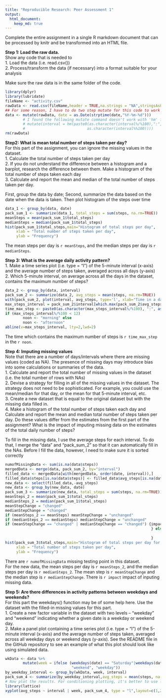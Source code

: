 ```yaml
---
title: "Reproducible Research: Peer Assessment 1"
output: 
  html_document:
    keep_md: true
---
```

Complete the entire assignment in a single R markdown document that can be processed by knitr and be transformed into an HTML file.

**Step 1: Load the raw data.**  
Show any code that is needed to  
1. Load the data (i.e. read.csv())  
2. Process/transform the data (if necessary) into a format suitable for your analysis  

Make sure the raw data is in the same folder of the code.  
```r
library(dplyr)
library(lubridate)
fileName <- "activity.csv"
rawData <- read.csv(fileName,header = TRUE,na.strings = "NA",stringsAsFactors = FALSE)
## For some reason, I have to do two step mutate for this code to work instead of one. There is always some error coming out if I tried it in one line of code (i.e., one single mutate call.
data <- mutate(rawData, date = as.Date(strptime(date,"%Y-%m-%d")))
        # I found the following mutate command doesn't work with 'hm' function  in it. 
        # mutate(interval = hm(paste0(as.character(interval%/%100),":",
        #                            as.character(interval%%100))))
rm(rawData)
```

**Step2: What is mean total number of steps taken per day?**  
For this part of the assignment, you can ignore the missing values in the dataset.  
1. Calculate the total number of steps taken per day  
2. If you do not understand the difference between a histogram and a barplot, research the difference between them. Make a histogram of the total number of steps taken each day  
3. Calculate and report the mean and median of the total number of steps taken per day.  

First, group the data by date; Second, summarize the data based on the date when the data is taken. Then plot histogram of the steps over time

```r
data_1 <- group_by(data, date)
pack_sum_1 <- summarize(data_1, total_steps = sum(steps, na.rm=TRUE))
meanSteps = mean(pack_sum_1$total_steps)
medianSteps = median(pack_sum_1$total_steps)
hist(pack_sum_1$total_steps,main="Histogram of total steps per day",
     xlab = "Total number of steps taken per day",
     ylab = "Frequency")
```

The mean steps per day is `r meanSteps`, and the median steps per day is `r medianSteps`.

**Step 3: What is the average daily activity pattern?**  
1. Make a time series plot (i.e. type = "l") of the 5-minute interval (x-axis) and the average number of steps taken, averaged across all days (y-axis)  
2. Which 5-minute interval, on average across all the days in the dataset, contains the maximum number of steps?  

``` r
data_2 <- group_by(data, interval)
pack_sum_2 <- summarize(data_2, avg_steps = mean(steps, na.rm=TRUE))
with(pack_sum_2, plot(interval, avg_steps, type='l', xlab="Time in a day",ylab="Average Steps", main="Average daily acitivity pattern"))
max_steps_interval = pack_sum_2$interval[which.max(pack_sum_2$avg_steps)]
time_max_step <- paste0(as.character(max_steps_interval%/%100), ":", as.character(max_steps_interval%%100))
if (max_steps_interval%/%100 < 12) 
        noon <- "morning" else 
        noon <- "afternoon"
abline(v=max_steps_interval, lty=2,lwd=2)

```

The time which contains the maximum number of steps is `r time_max_step` in the `r noon`.

**Step 4: Imputing missing values**  
Note that there are a number of days/intervals where there are missing values (coded as NA). The presence of missing days may introduce bias into some calculations or summaries of the data.  
1. Calculate and report the total number of missing values in the dataset (i.e. the total number of rows with NAs)  
2. Devise a strategy for filling in all of the missing values in the dataset. The strategy does not need to be sophisticated. For example, you could use the mean/median for that day, or the mean for that 5-minute interval, etc.  
3. Create a new dataset that is equal to the original dataset but with the missing data filled in.  
4. Make a histogram of the total number of steps taken each day and Calculate and report the mean and median total number of steps taken per day. Do these values differ from the estimates from the first part of the assignment? What is the impact of imputing missing data on the estimates of the total daily number of steps?

To fill in the missing data, I use the average steps for each interval. To do that, I merge the "data" and "pack_sum_2" so that it can automatically fill in the NAs. Before I fill the data, however, I need to make sure it is sorted correctly

``` r
numofMissingData <- sum(is.na(data$steps))
mergedData <- merge(data, pack_sum_2, by="interval")
filled_data <- mergedData[with(mergedData, order(date, interval)),]
filled_data$steps[is.na(data$steps)] <- filled_data$avg_steps[is.na(data$steps)]
new_data <- select(filled_data,-avg_steps)
new_data <- group_by(new_data, date)
pack_sum_3 <- summarize(new_data, total_steps = sum(steps, na.rm=TRUE))
meanSteps_2 = mean(pack_sum_1$total_steps)
medianSteps_2 = median(pack_sum_1$total_steps)
meanStepChange = "changed"
medianStepChange = "changed"
if (meanSteps_2 == meanSteps) meanStepChange = "unchanged"
if (medianSteps_2 == medianSteps) medianStepChange = "unchanged"
if (meanStepChange == "changed" | medianStepChange == "changed") {impact = ""
                                                                  } else {
                                                                          impact = "NO"
                                                                  }
hist(pack_sum_3$total_steps,main="Histogram of total steps per day for new data",
     xlab = "Total number of steps taken per day",
     ylab = "Frequency")

```

There are `r numofMissingData` missing testing point in this dataset.  
For the new data, the mean steps per day is `r meanSteps_2`, and the median steps per day is `r medianSteps_2`. The mean step is `r meanStepChange` and the median step is `r medianStepChange`. There is `r impact` impact of inputing missing data.

**Step 5: Are there differences in activity patterns between weekdays and weekends?**  
For this part the weekdays() function may be of some help here. Use the dataset with the filled-in missing values for this part.  
1. Create a new factor variable in the dataset with two levels – “weekday” and “weekend” indicating whether a given date is a weekday or weekend day.  
2. Make a panel plot containing a time series plot (i.e. type = "l") of the 5-minute interval (x-axis) and the average number of steps taken, averaged across all weekday days or weekend days (y-axis). See the README file in the GitHub repository to see an example of what this plot should look like using simulated data.

``` r

wkData <- data %>%
        mutate(week = ifelse (weekdays(date) == "Saturday"|weekdays(date) == "Sunday",
                              "weekend", "weekday"))
by_weekday_interval <- group_by(wkData, week, interval)
pack_sum_4 <- summarize(by_weekday_interval,avg_steps = mean(steps, na.rm = TRUE))
# Now plot the results. For conditioning plotting, it's better to use lattice plotting system
library(lattice)
xyplot(avg_steps ~ interval | week, pack_sum_4, type = "l",layout=c(1,2),xlab="Time in a day", ylab="Average Steps")
```

